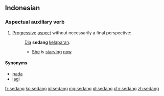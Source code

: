 ==Indonesian==

===Aspectual auxiliary verb===
{{head|id|auxiliary verb}}

# [[Progressive]] [[aspect]] without necessarily a final perspective:
#: [[dia|Dia]] '''sedang''' [[lapar|kelaparan]].
#:* [[she|She]] is [[starve|starving]] [[now]].

====Synonyms====
* [[pada]]
* [[lagi]]

[[fr:sedang]]
[[ko:sedang]]
[[id:sedang]]
[[mg:sedang]]
[[pl:sedang]]
[[chr:sedang]]
[[zh:sedang]]